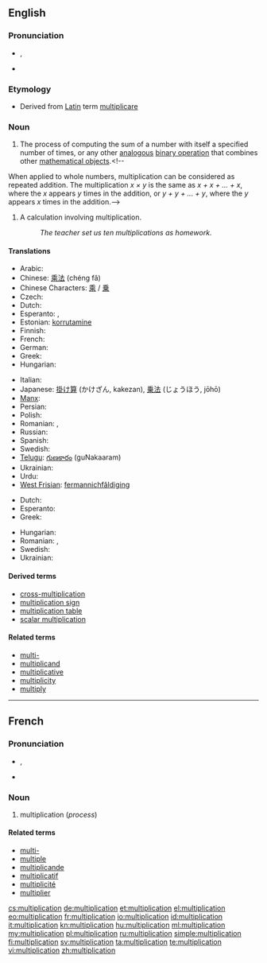 ==English==
{{wikipedia}}

===Pronunciation===
* {{IPA|/ˌmʌltəplɪˈkeɪʃən/}}, {{SAMPA|/%mVlt@plI"keIS@n/}}
* {{rhymes|eɪʃən}}

===Etymology===
* Derived from [[Latin]] term [[multiplicare]]

===Noun===
{{en-noun|s|-}}

# {{context|uncountable|arithmetic|mathematics}} The process of computing the sum of a number with itself a specified number of times, or any other [[analogous]] [[binary operation]] that combines other [[mathematical object]]s.<!--
When applied to whole numbers, multiplication can be considered as repeated addition.  The multiplication  ''x &times; y''  is the same as  ''x + x + ... + x'',  where the  ''x''  appears  ''y'' times in the addition, or  ''y + y + ... + y'',  where the  ''y''  appears  ''x''  times in the addition.-->
# {{context|countable|arithmetic}} A calculation involving multiplication.
#: ''The teacher set us ten multiplications as homework.''

====Translations====
{{trans-top|process}}
* Arabic: {{t-|ar|ضرب}}
* Chinese: [[乘法]] (chéng fǎ)
* Chinese Characters: [[乘]] / [[乗]]
* Czech: {{t-|cs|násobení|n}}
* Dutch: {{t-|nl|vermenigvuldigen|n}}
* Esperanto: {{t|eo|multiplikado}}, {{t|eo|multipliko}}
* Estonian: [[korrutamine]]
* Finnish: {{t+|fi|kertolasku}}
* French: {{t+|fr|multiplication|f}}
* German: {{t+|de|Multiplikation|f}}
* Greek: {{t+|el|πολλαπλασιασμός|m|tr=pollaplasiasmós}}
* Hungarian: {{t|hu|szorzás}}
{{trans-mid}}
* Italian: {{t+|it|moltiplicazione|f}}
* Japanese: [[掛け算]] (かけざん, kakezan), [[乗法]] (じょうほう, jōhō)
* [[Manx]]: {{t|gv|yl-raghey|m}}
* Persian: {{t+|fa|ضرب|xs=Persian}}
* Polish: {{t+|pl|mnożenie|n}}
* Romanian: {{t|ro|multiplicare|f}}, {{t|ro|înmulțire}}
* Russian: {{t+|ru|умножение|n|tr=umnožénije}}
* Spanish: {{t+|es|multiplicación|f}}
* Swedish: {{t+|sv|multiplikation|c}}
* [[Telugu]]: [[గుణకారం]] (guNakaaram)
* Ukrainian: {{t|uk|множення|n|tr=mnóžennja|sc=Cyrl}}
* Urdu: {{t-|ur|ضرب|xs=Urdu}}
* [[West Frisian]]: [[fermannichfâldiging]]
{{trans-bottom}}

{{trans-top|calculation}}
* Dutch: {{t|nl|vermenigvuldiging|f}}
* Esperanto: {{t|eo|multipliko}}
* Greek: {{t+|el|πολλαπλασιασμός|m|tr=pollaplasiasmós}}
{{trans-mid}}
* Hungarian: {{t|hu|szorzás}}
* Romanian: {{t|ro|înmulțire|f}}, {{t|ro|multiplicare|f}}
* Swedish: {{t+|sv|multiplikation|c}}
* Ukrainian: {{t|uk|множення|n|tr=mnóžennja|sc=Cyrl}}
{{trans-bottom}}

====Derived terms====
* [[cross-multiplication]]
* [[multiplication sign]]
* [[multiplication table]]
* [[scalar multiplication]]

====Related terms====
* [[multi-]]
* [[multiplicand]]
* [[multiplicative]]
* [[multiplicity]]
* [[multiply]]

----

==French==

===Pronunciation===
* {{IPA|lang=fr|/myl.ti.pli.ka.sjɔ̃/}}, {{SAMPA|/myl.ti.pli.ka.sjO~/}}
* {{audio|Fr-multiplication-fr FR-Paris.ogg|Audio (Paris)}}

===Noun===
{{fr-noun|f}}

# multiplication (''process'')

====Related terms====
* [[multi-#French|multi-]]
* [[multiple]]
* [[multiplicande]]
* [[multiplicatif]]
* [[multiplicité]]
* [[multiplier]]

[[cs:multiplication]]
[[de:multiplication]]
[[et:multiplication]]
[[el:multiplication]]
[[eo:multiplication]]
[[fr:multiplication]]
[[io:multiplication]]
[[id:multiplication]]
[[it:multiplication]]
[[kn:multiplication]]
[[hu:multiplication]]
[[ml:multiplication]]
[[my:multiplication]]
[[pl:multiplication]]
[[ru:multiplication]]
[[simple:multiplication]]
[[fi:multiplication]]
[[sv:multiplication]]
[[ta:multiplication]]
[[te:multiplication]]
[[vi:multiplication]]
[[zh:multiplication]]